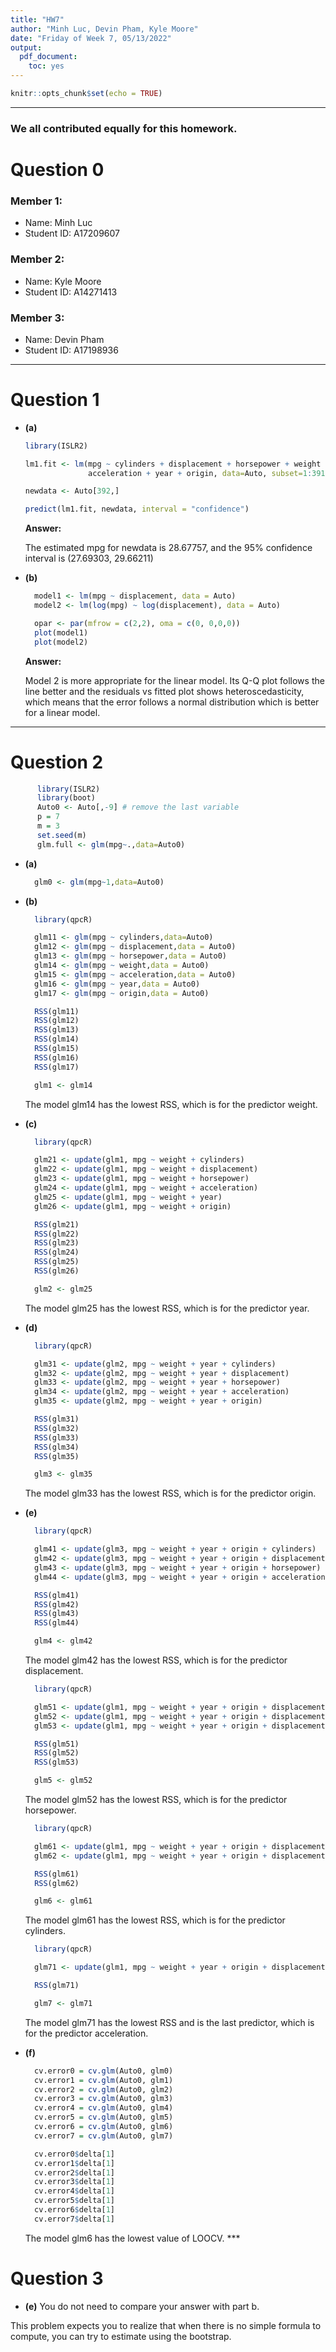 ```yaml
---
title: "HW7"
author: "Minh Luc, Devin Pham, Kyle Moore"
date: "Friday of Week 7, 05/13/2022"
output: 
  pdf_document: 
    toc: yes
---
```


```r
knitr::opts_chunk$set(echo = TRUE)
```

***
### We all contributed equally for this homework.

# Question 0 

### Member 1: 
* Name: Minh Luc
* Student ID: A17209607

### Member 2: 

* Name: Kyle Moore
* Student ID: A14271413

### Member 3: 

* Name: Devin Pham
* Student ID: A17198936

***

\newpage

# Question 1
    
* **(a)**

    ```r
    library(ISLR2)
    
    lm1.fit <- lm(mpg ~ cylinders + displacement + horsepower + weight + 
                  acceleration + year + origin, data=Auto, subset=1:391)
    
    newdata <- Auto[392,]
    
    predict(lm1.fit, newdata, interval = "confidence")
    ```
    
  **Answer:**
  
    The estimated mpg for newdata is 28.67757, and the 95% confidence interval is (27.69303, 29.66211)
  
* **(b)**

    ```r
      model1 <- lm(mpg ~ displacement, data = Auto)
      model2 <- lm(log(mpg) ~ log(displacement), data = Auto)
      
      opar <- par(mfrow = c(2,2), oma = c(0, 0,0,0))
      plot(model1)
      plot(model2)
    ```


  **Answer:**
  
    Model 2 is more appropriate for the linear model. Its Q-Q plot follows the line better and the residuals vs fitted plot shows heteroscedasticity, which means that the error follows a normal distribution which is better for a linear model.
  
***
  
# Question 2
   
```r
      library(ISLR2)
      library(boot)
      Auto0 <- Auto[,-9] # remove the last variable
      p = 7
      m = 3
      set.seed(m)
      glm.full <- glm(mpg~.,data=Auto0)
```


* **(a)**

    ```r
      glm0 <- glm(mpg~1,data=Auto0)
    ```
    
* **(b)**

    ```r
      library(qpcR)
    
      glm11 <- glm(mpg ~ cylinders,data=Auto0)
      glm12 <- glm(mpg ~ displacement,data = Auto0)
      glm13 <- glm(mpg ~ horsepower,data = Auto0)
      glm14 <- glm(mpg ~ weight,data = Auto0)
      glm15 <- glm(mpg ~ acceleration,data = Auto0)
      glm16 <- glm(mpg ~ year,data = Auto0)
      glm17 <- glm(mpg ~ origin,data = Auto0)
      
      RSS(glm11)
      RSS(glm12)
      RSS(glm13)
      RSS(glm14)
      RSS(glm15)
      RSS(glm16)
      RSS(glm17)
      
      glm1 <- glm14
    ```
    
    The model glm14 has the lowest RSS, which is for the predictor weight.
    
* **(c)**

    ```r
      library(qpcR)
    
      glm21 <- update(glm1, mpg ~ weight + cylinders)
      glm22 <- update(glm1, mpg ~ weight + displacement)
      glm23 <- update(glm1, mpg ~ weight + horsepower)
      glm24 <- update(glm1, mpg ~ weight + acceleration)
      glm25 <- update(glm1, mpg ~ weight + year)
      glm26 <- update(glm1, mpg ~ weight + origin)
      
      RSS(glm21)
      RSS(glm22)
      RSS(glm23)
      RSS(glm24)
      RSS(glm25)
      RSS(glm26)
      
      glm2 <- glm25
    ```
   
    The model glm25 has the lowest RSS, which is for the predictor year.
    
* **(d)**

    ```r
      library(qpcR)
    
      glm31 <- update(glm2, mpg ~ weight + year + cylinders)
      glm32 <- update(glm2, mpg ~ weight + year + displacement)
      glm33 <- update(glm2, mpg ~ weight + year + horsepower)
      glm34 <- update(glm2, mpg ~ weight + year + acceleration)
      glm35 <- update(glm2, mpg ~ weight + year + origin)
      
      RSS(glm31)
      RSS(glm32)
      RSS(glm33)
      RSS(glm34)
      RSS(glm35)
      
      glm3 <- glm35
    ```
    
    The model glm33 has the lowest RSS, which is for the predictor origin.
    
* **(e)**

    ```r
      library(qpcR)
    
      glm41 <- update(glm3, mpg ~ weight + year + origin + cylinders)
      glm42 <- update(glm3, mpg ~ weight + year + origin + displacement)
      glm43 <- update(glm3, mpg ~ weight + year + origin + horsepower)
      glm44 <- update(glm3, mpg ~ weight + year + origin + acceleration) 
      
      RSS(glm41)
      RSS(glm42)
      RSS(glm43)
      RSS(glm44)
      
      glm4 <- glm42
    ```
    
    The model glm42 has the lowest RSS, which is for the predictor displacement.

    ```r
      library(qpcR)
    
      glm51 <- update(glm1, mpg ~ weight + year + origin + displacement + cylinders)
      glm52 <- update(glm1, mpg ~ weight + year + origin + displacement + horsepower)
      glm53 <- update(glm1, mpg ~ weight + year + origin + displacement + acceleration)
      
      RSS(glm51)
      RSS(glm52)
      RSS(glm53)
      
      glm5 <- glm52
    ```
    
    The model glm52 has the lowest RSS, which is for the predictor horsepower.
    
    ```r
      library(qpcR)
    
      glm61 <- update(glm1, mpg ~ weight + year + origin + displacement + horsepower + cylinders)
      glm62 <- update(glm1, mpg ~ weight + year + origin + displacement + horsepower + acceleration)

      RSS(glm61)
      RSS(glm62)
      
      glm6 <- glm61
    ```
    
    The model glm61 has the lowest RSS, which is for the predictor cylinders.
    
    ```r
      library(qpcR)
    
      glm71 <- update(glm1, mpg ~ weight + year + origin + displacement + horsepower + cylinders + acceleration)

      RSS(glm71)
      
      glm7 <- glm71
    ```
    
    The model glm71 has the lowest RSS and is the last predictor, which is for the predictor acceleration.
    
* **(f)**

    ```r
      cv.error0 = cv.glm(Auto0, glm0)
      cv.error1 = cv.glm(Auto0, glm1)
      cv.error2 = cv.glm(Auto0, glm2)
      cv.error3 = cv.glm(Auto0, glm3)
      cv.error4 = cv.glm(Auto0, glm4)
      cv.error5 = cv.glm(Auto0, glm5)
      cv.error6 = cv.glm(Auto0, glm6)
      cv.error7 = cv.glm(Auto0, glm7)
      
      cv.error0$delta[1]
      cv.error1$delta[1]
      cv.error2$delta[1]
      cv.error3$delta[1]
      cv.error4$delta[1]
      cv.error5$delta[1]
      cv.error6$delta[1]
      cv.error7$delta[1]
    ```
    The model glm6 has the lowest value of LOOCV.
***
  
# Question 3
    
* **(e)**
You do not need to compare your answer with part b.

This problem expects you to realize that when there is no simple formula to compute, you can try to estimate using the bootstrap. 